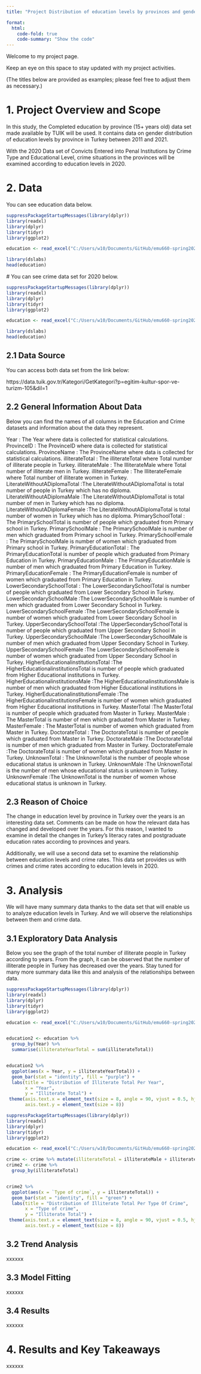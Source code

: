 ```yaml
---
title: "Project Distribution of education levels by provinces and gender in Turkey over the years"

format:
  html:
    code-fold: true
    code-summary: "Show the code"
---
```


Welcome to my project page.

Keep an eye on this space to stay updated with my project activities.

(The titles below are provided as examples; please feel free to adjust them as necessary.)

# 1. Project Overview and Scope

 In this study, the Completed education by province (15+ years old) data set made available by TUIK will be used. It contains data on gender distribution of education levels by province in Turkey between 2011 and 2021.
 
  With the 2020 Data set of Convicts Entered into Penal Institutions by Crime Type and Educational Level, crime situations in the provinces will be examined according to education levels in 2020.

 
# 2. Data

  You can see education data below.

```r

suppressPackageStartupMessages(library(dplyr))
library(readxl)
library(dplyr)
library(tidyr)
library(ggplot2)

education <- read_excel("C:/Users/w10/Documents/GitHub/emu660-spring2024-ecemsenaunlu/data/education.xls")

library(dslabs)
head(education)


```
 # You can see crime data set for 2020 below.

```r

suppressPackageStartupMessages(library(dplyr))
library(readxl)
library(dplyr)
library(tidyr)
library(ggplot2)

education <- read_excel("C:/Users/w10/Documents/GitHub/emu660-spring2024-ecemsenaunlu/data/crime.xls")

library(dslabs)
head(education)


```
## 2.1 Data Source

 You can access both data set from the link below:
 
 https://data.tuik.gov.tr/Kategori/GetKategori?p=egitim-kultur-spor-ve-turizm-105&dil=1

## 2.2 General Information About Data

Below you can find the names of all columns in the Education and Crime datasets and information about the data they represent.

 Year : The Year where data is collected for statistical calculations. 
 ProvinceID : The ProvinceID where data is collected for statistical calculations. 
 ProvinceName : The ProvinceName where data is collected for statistical calculations. 
 illiterateTotal : The illiterateTotal where Total number of illiterate people in Turkey.
 illiterateMale : The IlliterateMale where Total number of illiterate men in Turkey.
 illiterateFemale : The IlliterateFemale where Total number of illiterate women in Turkey.
 LiterateWithoutADiplomaTotal :The LiterateWithoutADiplomaTotal is total number of people in Turkey which has no diploma.
 LiterateWithoutADiplomaMale :The LiterateWithoutADiplomaTotal is total number of men in Turkey which has no diploma.
 LiterateWithoutADiplomaFemale :The LiterateWithoutADiplomaTotal is total number of women in Turkey which has no diploma.
 PrimarySchoolTotal : The PrimarySchoolTotal is number of people which graduated from Primary school in Turkey. 
  PrimarySchoolMale : The PrimarySchoolMale is number of men which graduated from Primary school in Turkey. 
   PrimarySchoolFemale : The PrimarySchoolMale is number of women which graduated from Primary school in Turkey. 
   PrimaryEducationTotal : The PrimaryEducationTotal is number of people which graduated from Primary Education in Turkey. 
   PrimaryEducationMale : The PrimaryEducationMale is number of men which graduated from Primary Education in Turkey. 
  PrimaryEducationFemale : The PrimaryEducationFemale is number of women which graduated from Primary Education in Turkey. 
  LowerSecondarySchoolTotal : The LowerSecondarySchoolTotal is number of people which graduated from Lower Secondary School in Turkey. 
  LowerSecondarySchoolMale :The LowerSecondarySchoolMale is number of men which graduated from Lower Secondary School in Turkey. 
  LowerSecondarySchoolFemale :The LowerSecondarySchoolFemale is number of women which graduated from Lower Secondary School in Turkey. 
  UpperSecondarySchoolTotal	:The UpperSecondarySchoolTotal is number of people which graduated from Upper Secondary School in Turkey. 
  UpperSecondarySchoolMale	:The LowerSecondarySchoolMale is number of men which graduated from Upper Secondary School in Turkey. 
  UpperSecondarySchoolFemale	:The LowerSecondarySchoolFemale is number of women which graduated from Upper Secondary School in Turkey. 
  HigherEducationalinstitutionsTotal	:The HigherEducationalinstitutionsTotal is number of people which graduated from Higher Educational institutions in Turkey. 
  HigherEducationalinstitutionsMale	:The HigherEducationalinstitutionsMale is number of men which graduated from Higher Educational institutions in Turkey. 
  HigherEducationalinstitutionsFemale	:The HigherEducationalinstitutionsFemale is number of women which graduated from Higher Educational institutions in Turkey. 
  MasterTotal	:The MasterTotal is number of people which graduated from Master in Turkey. 
  MasterMale	: The MasterTotal is number of men which graduated from Master in Turkey. 
  MasterFemale : The MasterTotal is number of women which graduated from Master in Turkey. 
  DoctorateTotal	: The DoctorateTotal is number of people which graduated from Master in Turkey. 
  DoctorateMale	:The DoctorateTotal is number of men which graduated from Master in Turkey. 
  DoctorateFemale	:The DoctorateTotal is number of women which graduated from Master in Turkey. 
  UnknownTotal	: The UnknownTotal is the number of people whose educational status is unknown in Turkey.
  UnknownMale	:The UnknownTotal is the number of men whose educational status is unknown in Turkey.
  UnknownFemale :The UnknownTotal is the number of women whose educational status is unknown in Turkey.


## 2.3 Reason of Choice

The change in education level by province in Turkey over the years is an interesting data set. Comments can be made on how the relevant data has changed and developed over the years. For this reason, I wanted to examine in detail the changes in Turkey's literacy rates and postgraduate education rates according to provinces and years.

Additionally, we will use a second data set to examine the relationship between education levels and crime rates. This data set provides us with crimes and crime rates according to education levels in 2020.

# 3. Analysis

We will have many summary data thanks to the data set that will enable us to analyze education levels in Turkey. And we will observe the relationships between them and crime data.

## 3.1 Exploratory Data Analysis

Below you see the graph of the total number of illiterate people in Turkey according to years. From the graph, it can be observed that the number of illiterate people in Turkey has decreased over the years. Stay tuned for many more summary data like this and analysis of the relationships between data.

```r
suppressPackageStartupMessages(library(dplyr))
library(readxl)
library(dplyr)
library(tidyr)
library(ggplot2)

education <- read_excel("C:/Users/w10/Documents/GitHub/emu660-spring2024-ecemsenaunlu/data/education.xls")


education2 <- education %>%
  group_by(Year) %>%
  summarise(illiterateYearTotal = sum(illiterateTotal))


education2 %>%
  ggplot(aes(x = Year, y = illiterateYearTotal)) +
  geom_bar(stat = "identity", fill = "purple") +
  labs(title = "Distribution of Illiterate Total Per Year",
       x = "Year",
       y = "Illiterate Total") +
 theme(axis.text.x = element_text(size = 8, angle = 90, vjust = 0.5, hjust = 1),
       axis.text.y = element_text(size = 8))

```

```r
suppressPackageStartupMessages(library(dplyr))
library(readxl)
library(dplyr)
library(tidyr)
library(ggplot2)

education <- read_excel("C:/Users/w10/Documents/GitHub/emu660-spring2024-ecemsenaunlu/data/crime.xls")

crime <- crime %>% mutate(illiterateTotal = illiterateMale + illiterateFemale)
crime2 <- crime %>%
  group_by(illiterateTotal)


crime2 %>%
  ggplot(aes(x = `Type of crime`, y = illiterateTotal)) +
  geom_bar(stat = "identity", fill = "green") +
  labs(title = "Distribution of Illiterate Total Per Type Of Crime",
       x = "Type of crime",
       y = "Illiterate Total") +
 theme(axis.text.x = element_text(size = 8, angle = 90, vjust = 0.5, hjust = 1),
       axis.text.y = element_text(size = 8))

```
## 3.2 Trend Analysis

xxxxxx

## 3.3 Model Fitting

xxxxxx

## 3.4 Results

xxxxxx

# 4. Results and Key Takeaways

xxxxxx
